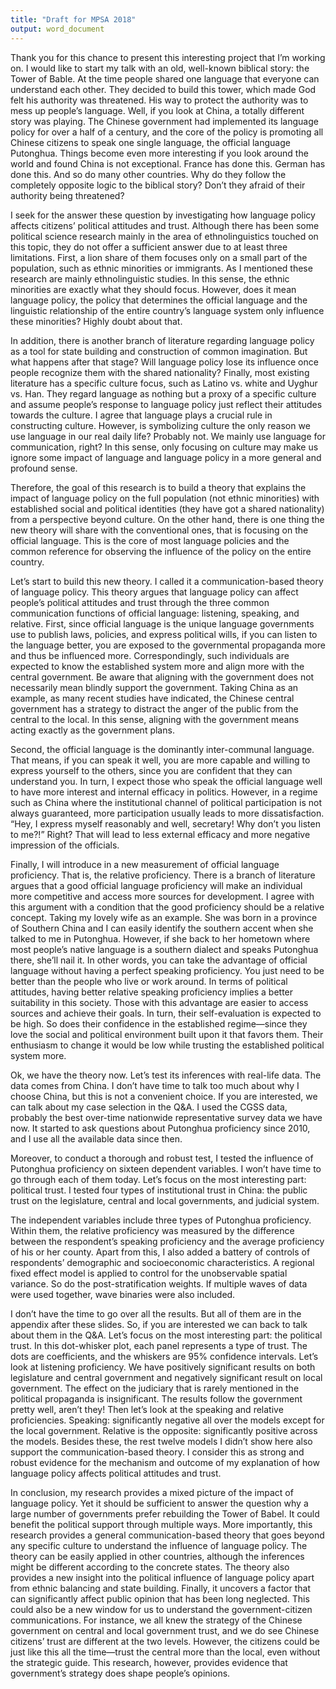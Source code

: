 ```yaml
---
title: "Draft for MPSA 2018"
output: word_document
---
```

Thank you for this chance to present this interesting project that I'm working on. I would like to start my talk with an old, well-known biblical story: the Tower of Bable.
At the time people shared one language that everyone can understand each other.
They decided to build this tower, which made God felt his authority was threatened. 
His way to protect the authority was to mess up people's language.
Well, if you look at China, a totally different story was playing.
The Chinese government had implemented its language policy for over a half of a century, and the core of the policy is promoting all Chinese citizens to speak one single language, the official language Putonghua.
Things become even more interesting if you look around the world and found China is not exceptional. 
France has done this.
German has done this. 
And so do many other countries. 
Why do they follow the completely opposite logic to the biblical story?
Don't they afraid of their authority being threatened? 

I seek for the answer these question by investigating how language policy affects citizens' political attitudes and trust.
Although there has been some political science research mainly in the area of ethnolinguistics touched on this topic, they do not offer a sufficient answer due to at least three limitations. 
First, a lion share of them focuses only on a small part of the population, such as ethnic minorities or immigrants.
As I mentioned these research are mainly ethnolinguistic studies.
In this sense, the ethnic minorities are exactly what they should focus. 
However, does it mean language policy, the policy that determines the official language and the linguistic relationship of the entire country's language system only influence these minorities?
Highly doubt about that.

In addition, there is another branch of literature regarding language policy as a tool for state building and construction of common imagination. 
But what happens after that stage? 
Will language policy lose its influence once people recognize them with the shared nationality? 
Finally, most existing literature has a specific culture focus, such as Latino vs. white and
Uyghur vs. Han. 
They regard language as nothing but a proxy of a specific culture and assume people's response to language policy just reflect their attitudes towards the culture.
I agree that language plays a crucial rule in constructing culture. 
However, is symbolizing culture the only reason we use language in our real daily life?
Probably not.
We mainly use language for communication, right?
In this sense, only focusing on culture may make us ignore some impact of language and language policy in a more general and profound sense.

Therefore, the goal of this research is to build a theory that explains the impact of language policy on the full population (not ethnic minorities) with established social and political identities (they have got a shared nationality) from a perspective beyond culture.
On the other hand, there is one thing the new theory will share with the conventional ones, that is focusing on the official language. 
This is the core of most language policies and the common reference for observing the influence of the policy on the entire country.

Let's start to build this new theory.
I called it a communication-based theory of language policy.
This theory argues that language policy can affect people's political attitudes and trust through the three common communication functions of official language: listening, speaking, and relative.
First, since official language is the unique language governments use to publish laws, policies, and express political wills, if you can listen to the language better, you are exposed to the governmental propaganda more and thus be influenced more.
Correspondingly, such individuals are expected to know the established system more and align more with the central government.
Be aware that aligning with the government does not necessarily mean blindly support the government.
Taking China as an example, as many recent studies have indicated, the Chinese central government has a strategy to distract the anger of the public from the central to the local.
In this sense, aligning with the government means acting exactly as the government plans.


Second, the official language is the dominantly inter-communal language. 
That means, if you can speak it well, you are more capable and willing to express yourself to the others, since you are confident that they can understand you.
In turn, I expect those who speak the official language well to have more interest and internal efficacy in politics. 
However, in a regime such as China where the institutional channel of political participation is not always guaranteed, more participation usually leads to more dissatisfaction.
"Hey, I express myself reasonably and well, secretary! Why don't you listen to me?!"
Right?
That will lead to less external efficacy and more negative impression of the officials.

Finally, I will introduce in a new measurement of official language proficiency. 
That is, the relative proficiency. 
There is a branch of literature argues that a good official language proficiency will make an individual more competitive and access more sources for development.
I agree with this argument with a condition that the good proficiency should be a relative concept. 
Taking my lovely wife as an example.
She was born in a province of Southern China and I can easily identify the southern accent when she talked to me in Putonghua. 
However, if she back to her hometown where most people's native language is a southern dialect and speaks Putonghua there, she'll nail it. 
In other words, you can take the advantage of official language without having a perfect speaking proficiency. 
You just need to be better than the people who live or work around.
In terms of political attitudes, having better relative speaking proficiency implies a better suitability in this society.
Those with this advantage are easier to access sources and achieve their goals. 
In turn, their self-evaluation is expected to be high.
So does their confidence in the established regime---since they love the social and political environment built upon it that favors them.
Their enthusiasm to change it would be low while trusting the established political system more.

Ok, we have the theory now.
Let's test its inferences with real-life data. 
The data comes from China. 
I don't have time to talk too much about why I choose China, but this is not a convenient choice. 
If you are interested, we can talk about my case selection in the Q&A.
I used the CGSS data, probably the best over-time nationwide representative survey data we have now. 
It started to ask questions about Putonghua proficiency since 2010, and I use all the available data since then.

Moreover, to conduct a thorough and robust test, I tested the influence of Putonghua proficiency on sixteen dependent variables.
I won't have time to go through each of them today. 
Let's focus on the most interesting part: political trust. 
I tested four types of institutional trust in China: the public trust on the legislature, central and local governments, and judicial system. 

The independent variables include three types of Putonghua proficiency.
Within them, the relative proficiency was measured by the difference between the respondent's speaking proficiency and the average proficiency of his or her county. 
Apart from this, I also added a battery of controls of respondents' demographic and socioeconomic characteristics.
A regional fixed effect model is applied to control for the unobservable spatial variance. 
So do the post-stratification weights.
If multiple waves of data were used together, wave binaries were also included.

I don't have the time to go over all the results.
But all of them are in the appendix after these slides.
So, if you are interested we can back to talk about them in the Q&A.
Let's focus on the most interesting part: the political trust.
In this dot-whisker plot, each panel represents a type of trust. 
The dots are coefficients, and the whiskers are 95% confidence intervals.
Let's look at listening proficiency. 
We have positively significant results on both legislature and central government and negatively significant result on local government. 
The effect on the judiciary that is rarely mentioned in the political propaganda is insignificant. 
The results follow the government pretty well, aren't they!
Then let's look at the speaking and relative proficiencies. 
Speaking: significantly negative all over the models except for the local government.
Relative is the opposite: significantly positive across the models. 
Besides these, the rest twelve models I didn't show here also support the communication-based theory. 
I consider this as strong and robust evidence for the mechanism and outcome of my explanation of how language policy affects political attitudes and trust.

In conclusion, my research provides a mixed picture of the impact of language policy. 
Yet it should be sufficient to answer the question why a large number of governments prefer rebuilding the Tower of Babel. 
It could benefit the political support through multiple ways.
More importantly, this research provides a general communication-based theory that goes beyond any specific culture to understand the influence of language policy.
The theory can be easily applied in other countries, although the inferences might be different according to the concrete states.
The theory also provides a new insight into the political influence of language policy apart from ethnic balancing and state building.
Finally, it uncovers a factor that can significantly affect public opinion that has been long neglected.
This could also be a new window for us to understand the government-citizen communications.
For instance, we all knew the strategy of the Chinese government on central and local government trust, and we do see Chinese citizens' trust are different at the two levels. 
However, the citizens could be just like this all the time---trust the central more than the local, even without the strategic guide.
This research, however, provides evidence that government's strategy does shape people's opinions.
